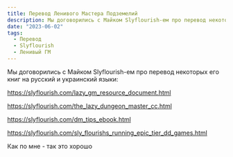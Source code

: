 ```yaml
---
title: Перевод Ленивого Мастера Подземелий
description: Мы договорились с Майком Slyflourish-ем про перевод некоторых его книг на русский и украинский языки
date: "2023-06-02"
tags:
  - Перевод
  - Slyflourish
  - Ленивый ГМ
---
```


Мы договорились с Майком Slyflourish-ем про перевод некоторых его книг на русский и украинский языки:

https://slyflourish.com/lazy_gm_resource_document.html

https://slyflourish.com/the_lazy_dungeon_master_cc.html

https://slyflourish.com/dm_tips_ebook.html

https://slyflourish.com/sly_flourishs_running_epic_tier_dd_games.html

Как по мне - так это хорошо
